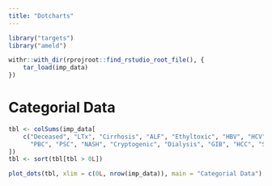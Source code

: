 ```yaml
---
title: "Dotcharts"
---
```


```r
library("targets")
library("ameld")

withr::with_dir(rprojroot::find_rstudio_root_file(), {
    tar_load(imp_data)
})
```

# Categorial Data

```r
tbl <- colSums(imp_data[
    c("Deceased", "LTx", "Cirrhosis", "ALF", "Ethyltoxic", "HBV", "HCV", "AIH",
      "PBC", "PSC", "NASH", "Cryptogenic", "Dialysis", "GIB", "HCC", "SBP")
])
tbl <- sort(tbl[tbl > 0L])

plot_dots(tbl, xlim = c(0L, nrow(imp_data)), main = "Categorial Data")
```
